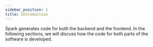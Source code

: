 ```yaml
---
sidebar_position: 1
title: Introduction
---
```


Spark generates code for both the backend and the frontend. In the following sections, we will discuss how the code for both parts of the software is developed.